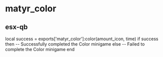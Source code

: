 # matyr_color
## esx-qb

local success = exports['matyr_color']:color(amount_icon, time)
if success then
    -- Successfully completed the Color minigame
else
    -- Failed to complete the Color minigame
end

